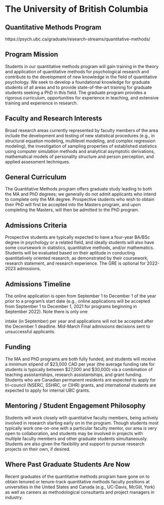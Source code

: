 # The University of British Columbia  {-}

## Quantitative Methods Program {-}

https://psych.ubc.ca/graduate/research-streams/quantitative-methods/

## Program Mission  {-}

Students in our quantitative methods program will gain training in the theory and application of quantitative methods for psychological research and contribute to the development of new knowledge in the field of quantitative psychology. We seek to develop a foundational knowledge for graduate students of all areas and to provide state-of-the-art training for graduate students seeking a PhD in this field. The graduate program provides a rigorous curriculum, opportunities for experience in teaching, and extensive training and experience in research.


## Faculty and Research Interests  {-}
Broad research areas currently represented by faculty members of the area include the development and testing of new statistical procedures (e.g., in structural equation modeling, multilevel modeling, and complex regression modeling), the investigation of sampling properties of established statistics using computer simulation methods and analytical asymptotic derivations, mathematical models of personality structure and person perception, and applied assessment techniques.




## General Curriculum  {-}
The Quantitative Methods program offers graduate study leading to both the MA and PhD degrees; we generally do not admit applicants who intend to complete only the MA degree. Prospective students who wish to obtain their PhD will first be accepted into the Masters program, and upon completing the Masters, will then be admitted to the PhD program.


## Admissions Criteria  {-}
Prospective students are typically expected to have a four-year BA/BSc degree in psychology or a related field, and ideally students will also have some coursework in statistics, quantitative methods, and/or mathematics. Students will be evaluated based on their aptitude in conducting quantitatively oriented research, as demonstrated by their coursework, research statement, and research experience. The GRE is optional for 2022-2023 admissions.


## Admissions Timeline  {-}
The online application is open from September 1 to December 1 of the year prior to a program’s start date (e.g., online applications will be accepted from September 1 to December 1, 2021 for programs beginning in September 2022). Note there is only one

intake (in September) per year and applications will not be accepted after the December 1 deadline. Mid-March Final admissions decisions sent to unsuccessful applicants.


## Funding  {-}
The MA and PhD programs are both fully funded, and students will receive a minimum stipend of \$23,000 CAD per year (the average funding rate for students is typically between \$27,000 and \$30,000) via a combination of teaching assistantships, research assistantships, and grant funding. Students who are Canadian permanent residents are expected to apply for tri-council (NSERC, SSHRC, or CIHR) grants, and international students are expected to apply for internal UBC grants.


## Mentoring / Student Engagement Philosophy  {-}
Students will work closely with quantitative faculty members, being actively involved in research starting early on in the program. Though students most typically work one-on-one with a particular faculty mentor, our area is very open to collaboration, and students may be involved in projects with multiple faculty members and other graduate students simultaneously. Students are also given the flexibility and support to pursue research projects on their own, if desired.



## Where Past Graduate Students Are Now  {-}
Recent graduates of the quantitative methods program have gone on to obtain tenured or tenure-track quantitative methods faculty positions at universities in the United States and Canada (e.g., UC-Davis, McGill, York) as well as careers as methodological consultants and project managers in industry.


